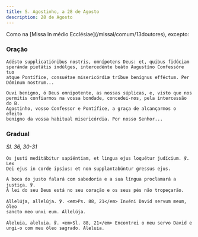 ```yaml
---
title: S. Agostinho, a 28 de Agosto
description: 28 de Agosto
---
```


<aside>
  Como na [Missa In médio Ecclésiae](/missal/comum/13doutores), excepto:
</aside>

### Oração

<div class="side-by-side not-content">

    Adésto supplicatiónibus nostris, omnípotens Deus: et, quibus fidúciam
    sperándæ pietátis indúlges, intercedénte beáto Augustíno Confessóre tuo
    atque Pontífice, consuétae misericórdiæ tríbue benígnus efféctum. Per
    Dóminum nostrum...

    Ouvi benigno, ó Deus omnipotente, as nossas súplicas, e, visto que nos
    permitis confiarmos na vossa bondade, concedei-nos, pela intercessão do B.
    Agostinho, vosso Confessor e Pontífice, a graça de alcançarmos o efeito
    benigno da vossa habitual misericórdia. Por nosso Senhor...

</div>

### Gradual

<em>Sl. 36, 30-31</em>

<div class="side-by-side not-content">

    Os justi meditábitur sapiéntiam, et lingua ejus loquétur judícium. ℣. Lex
    Dei ejus in corde ipsíus: et non supplantabúntur gressus ejus.

    A boca do justo falará com sabedoria e a sua língua proclamará a justiça. ℣.
    A lei do seu Deus está no seu coração e os seus pés não tropeçarão.

    Allelúja, allelúja. ℣. <em>Ps. 88, 21</em> Invéni David servum meum, óleo
    sancto meo unxi eum. Allelúja.

    Aleluia, aleluia. ℣. <em>Sl. 88, 21</em> Encontrei o meu servo David e
    ungi-o com meu óleo sagrado. Aleluia.

</div>
